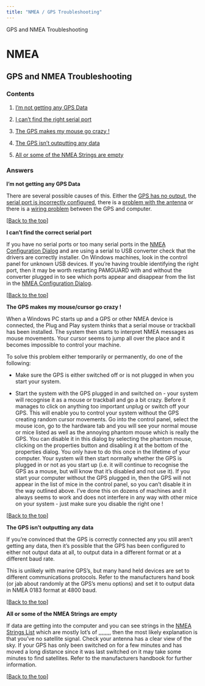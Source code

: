 ```yaml
---
title: "NMEA / GPS Troubleshooting"
---
```

 GPS and NMEA Troubleshooting  

NMEA
====

GPS and NMEA Troubleshooting
----------------------------

### Contents

1.  [I'm not getting any GPS Data](#NoData)
    
2.  [I can't find the right serial port](#NoSerialPort)
    
3.  [The GPS makes my mouse go crazy !](#CrazyMouse)
    
4.  [The GPS isn't outputting any data](#NoGPSOut)
    
5.  [All or some of the NMEA Strings are empty](#EmptyStrings)
    

### Answers

**I'm not getting any GPS Data**  
  
There are several possible causes of this. Either the [GPS has no output](#NoGPSOut), the [serial port is incorrectly configured](#NoSerialPort), there is a [problem with the antenna](#EmptyStrings) or there is a [wiring problem](NMEAConnections.html) between the GPS and computer.

\[[Back to the top](#top)\]  

**I can't find the correct serial port**  
  
If you have no serial ports or too many serial ports in the [NMEA Configuration Dialog](configuringNMEADataSource.html) and are using a serial to USB converter check that the drivers are correctly installer. On Windows machines, look in the control panel for unknown USB devices. If you're having trouble identifying the right port, then it may be worth restarting PAMGUARD with and without the converter plugged in to see which ports appear and disappear from the list in the [NMEA Configuration Dialog](configuringNMEADataSource.html).

\[[Back to the top](#top)\]  

**The GPS makes my mouse/cursor go crazy !**  
  
When a Windows PC starts up and a GPS or other NMEA device is connected, the Plug and Play system thinks that a serial mouse or trackball has been installed. The system then starts to interpret NMEA messages as mouse movements. Your cursor seems to jump all over the place and it becomes impossible to control your machine.

To solve this problem either temporarily or permanently, do one of the following:

*   Make sure the GPS is either switched off or is not plugged in when you start your system.
    
*   Start the system with the GPS plugged in and switched on - your system will recognise it as a mouse or trackball and go a bit crazy. Before it manages to click on anything too important unplug or switch off your GPS. This will enable you to control your system without the GPS creating random cursor movements. Go into the control panel, select the mouse icon, go to the hardware tab and you will see your normal mouse or mice listed as well as the annoying phantom mouse which is really the GPS. You can disable it in this dialog by selecting the phantom mouse, clicking on the properties button and disabling it at the bottom of the properties dialog. You only have to do this once in the lifetime of your computer. Your system will then start normally whether the GPS is plugged in or not as you start up (i.e. it will continue to recognise the GPS as a mouse, but will know that it's disabled and not use it). If you start your computer without the GPS plugged in, then the GPS will not appear in the list of mice in the control panel, so you can't disable it in the way outlined above. I've done this on dozens of machines and it always seems to work and does not interfere in any way with other mice on your system - just make sure you disable the right one !
    

\[[Back to the top](#top)\]  

**The GPS isn't outputting any data**  
  
If you're convinced that the GPS is correctly connected any you still aren't getting any data, then it's possible that the GPS has been configured to either not output data at all, to output data in a different format or at a different baud rate.

This is unlikely with marine GPS's, but many hand held devices are set to different communications protocols. Refer to the manufacturers hand book (or jab about randomly at the GPS's menu options) and set it to output data in NMEA 0183 format at 4800 baud.

\[[Back to the top](#top)\]  

**All or some of the NMEA Strings are empty**  
  
If data are getting into the computer and you can see strings in the [NMEA Strings List](configuringNMEADataSource.html#NMEAStringList) which are mostly lot's of ,,,,,,,, then the most likely explanation is that you've no satellite signal. Check your antenna has a clear view of the sky. If your GPS has only been switched on for a few minutes and has moved a long distance since it was last switched on it may take some minutes to find satellites. Refer to the manufacturers handbook for further information.

\[[Back to the top](#top)\]
